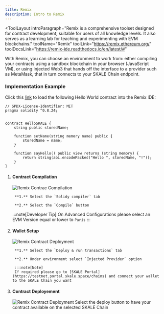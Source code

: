 ```yaml
---
title: Remix
description: Intro to Remix
---
```




<ToolLayout
	introParagraph="Remix is a comprehensive toolset designed for contract development, suitable for users of all knowledge levels. It also serves as a learning lab for teaching and experimenting with EVM blockchains."
	toolName="Remix"
	toolLink="https://remix.ethereum.org/"
	toolDocsLink="https://remix-ide.readthedocs.io/en/latest/#"
>

With Remix, you can choose an environment to work from: either compiling your contracts using a sandbox blockchain in your browser (JavaScript VM), or using Injected Web3 that hands off the interface to a provider such as MetaMask, that in turn connects to your SKALE Chain endpoint.

</ToolLayout>

### Implementation Example

Click this [link](https://remix.ethereum.org/?#code=Ly8gU1BEWC1MaWNlbnNlLUlkZW50aWZpZXI6IE1JVApwcmFnbWEgc29saWRpdHkgXjAuOC4yNDsKCgpjb250cmFjdCBIZWxsb1NLQUxFIHsKICAgIHN0cmluZyBwdWJsaWMgc3RvcmVkTmFtZTsKCiAgICBmdW5jdGlvbiBzZXROYW1lKHN0cmluZyBtZW1vcnkgbmFtZSkgcHVibGljIHsKICAgICAgICBzdG9yZWROYW1lID0gbmFtZTsKICAgIH0KCiAgICBmdW5jdGlvbiBzYXlIZWxsbygpIHB1YmxpYyB2aWV3IHJldHVybnMgKHN0cmluZyBtZW1vcnkpIHsKICAgICAgICByZXR1cm4gc3RyaW5nKGFiaS5lbmNvZGVQYWNrZWQoIkhlbGxvICIsIHN0b3JlZE5hbWUsICIhIikpOwogICAgfQp9) to load the following Hello World contract into the Remix IDE:

```solidity
// SPDX-License-Identifier: MIT
pragma solidity ^0.8.24;


contract HelloSKALE {
    string public storedName;

    function setName(string memory name) public {
        storedName = name;
    }

    function sayHello() public view returns (string memory) {
        return string(abi.encodePacked("Hello ", storedName, "!"));
    }
}
```

<Steps>

1. #### Contract Compilation 

    <Image src={remixCompile} alt="Remix Contrac Compilation"/>

        **1.** Select the `Solidy compiler` tab
        
        **2.** Select the `Compile` button

    :::note[Developer Tip]
    On Advanced Configurations please select an EVM Version equal or lower to `Paris`
    :::

2. #### Wallet Setup

    <Image src={remixWallet} alt="Remix Contract Deployment"/>

        **1.** Select the `Deploy & run transactions` tab
        
        **2.** Under environment select `Injected Provider` option

        :::note[Note]
        If required please go to [SKALE Portal](https://testnet.portal.skale.space/chains) and connect your wallet to the SKALE Chain you want
        


3. #### Contract Deployement

    <Image src={remixBtnDeploy} alt="Remix Contract Deployment"/>
    Select the deploy button to have your contract available on the selected SKALE Chain



</Steps>
